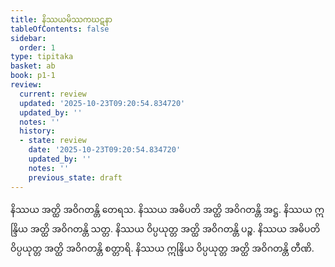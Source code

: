 ```yaml
---
title: နိဿယမိဿကဃဋနာ
tableOfContents: false
sidebar:
  order: 1
type: tipitaka
basket: ab
book: p1-1
review:
  current: review
  updated: '2025-10-23T09:20:54.834720'
  updated_by: ''
  notes: ''
  history:
  - state: review
    date: '2025-10-23T09:20:54.834720'
    updated_by: ''
    notes: ''
    previous_state: draft
---
```



<ReviewStatus review={frontmatter.review} showDetails={true} />

<HypothesisAnnotation frontmatter={frontmatter} />

<DynamicBreadcrumb />

<Division number="326" book="p1-1" e="ch" v="36" p="104">

<Paragraph number="1046" book="p1-1">
နိဿယ အတ္ထိ အဝိဂတန္တိ တေရသ. နိဿယ အဓိပတိ အတ္ထိ အဝိဂတန္တိ အဋ္ဌ. နိဿယ ဣန္ဒြိယ အတ္ထိ အဝိဂတန္တိ သတ္တ. နိဿယ ဝိပ္ပယုတ္တ အတ္ထိ အဝိဂတန္တိ ပဉ္စ. နိဿယ အဓိပတိ ဝိပ္ပယုတ္တ အတ္ထိ အဝိဂတန္တိ စတ္တာရိ. နိဿယ ဣန္ဒြိယ ဝိပ္ပယုတ္တ အတ္ထိ အဝိဂတန္တိ တီဏိ.
</Paragraph>
</Division>